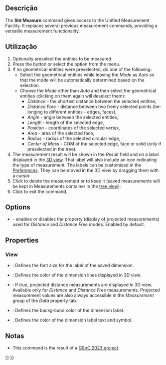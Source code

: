 <languages/>

<div lang="en" dir="ltr" class="mw-content-ltr">
{{Docnav
|[[Std_AddonMgr|AddonMgr]]
|
|[[Std_Tools_Menu|Std Tools Menu]]
|IconL=Std_AddonMgr.svg
|IconR=
|IconC=Freecad.svg
}}
</div>

<div lang="en" dir="ltr" class="mw-content-ltr">
{{GuiCommand
|Name=Std Measure
|MenuLocation=Tools → Measure
|Workbenches=All
|Version=1.0
|SeeAlso=[[Draft_Dimension|Draft Dimension]]
}}
</div>

<span id="Description"></span>
==Descrição==

<div lang="en" dir="ltr" class="mw-content-ltr">
The '''Std Measure''' command gives access to the Unified Measurement Facility. It replaces several previous measurement commands, providing a versatile measurement functionality.
</div>

<span id="Usage"></span>
==Utilização==

<div lang="en" dir="ltr" class="mw-content-ltr">
# Optionally preselect the entities to be measured.
# Press the {{Button|[[Image:Std_Measure.svg|16px]] [[Std_Measure|Std Measure]]}} button or select the {{MenuCommand|Tools → [[Image:Std_Measure.svg|16px]] Measure}} option from the menu. 
# If no geometrical entities were preselected, do one of the following:
#* Select the geometrical entities while leaving the ''Mode'' as ''Auto'' so that the mode will be automatically determined based on the selection.
#* Choose the ''Mode'' other than ''Auto'' and then select the geometrical entities (clicking on them again will deselect them):
#** ''Distance'' - the shortest distance between the selected entities,
#** ''Distance Free'' - distance between two freely selected points (belonging to different entities - edges, faces),
#** ''Angle'' - angle between the selected entities,
#** ''Length'' - length of the selected edge,
#** ''Position'' - coordinates of the selected vertex,
#** ''Area'' - area of the selected face,
#** ''Radius'' - radius of the selected circular edge,
#** ''Center of Mass'' - COM of the selected edge, face or solid (only if preselected in the tree).
# The measurement result will be shown in the ''Result'' field and on a label displayed in the [[3D_view|3D view]]. That label will also include an icon indicating the type of measurement. The labels can be customized in the [[Preferences_Editor|Preferences]]. They can be moved in the 3D view by dragging them with a cursor.
# Click {{Button|Reset}} to delete the measurement or {{Button|Save}} to keep it (saved measurements will be kept in Measurements container in the [[Tree_view|tree view]]).
# Click {{Button|Close}} to exit the command.
</div>

<div lang="en" dir="ltr" class="mw-content-ltr">
==Options==
</div>

<div lang="en" dir="ltr" class="mw-content-ltr">
* {{MenuCommand|Show Delta}} - enables or disables the {{PropertyData|Show Delta}} property (display of projected measurements) used for ''Distance'' and ''Distance Free'' modes. Enabled by default.
</div>

<div lang="en" dir="ltr" class="mw-content-ltr">
==Properties==
</div>

<div lang="en" dir="ltr" class="mw-content-ltr">
===View===
</div>


<div lang="en" dir="ltr" class="mw-content-ltr">
{{TitleProperty|Appearance}}
</div>

<div lang="en" dir="ltr" class="mw-content-ltr">
* {{PropertyData|Font Size|Integer}}: Defines the font size for the label of the saved dimension.
* {{PropertyData|Line Color|Color}}: Defines the color of the dimension lines displayed in 3D view.
* {{PropertyData|Show Delta|Bool}}: If ''true'', projected distance measurements are displayed in 3D view. Available only for ''Distance'' and ''Distance Free'' measurements. Projected measurement values are also always accessible in the ''Measurement'' group of the ''Data'' property tab.
* {{PropertyData|Text Background Color|Color}}: Defines the background color of the dimension label.
* {{PropertyData|Text Color|Color}}: Defines the color of the dimension label text and symbol.
</div>

<span id="Notes"></span>
==Notas==

<div lang="en" dir="ltr" class="mw-content-ltr">
* This command is the result of a [[Unified_Measurement_Facility|GSoC 2023 project]].
</div>


<div lang="en" dir="ltr" class="mw-content-ltr">
{{Docnav
|[[Std_AddonMgr|AddonMgr]]
|
|[[Std_Tools_Menu|Std Tools Menu]]
|IconL=Std_AddonMgr.svg
|IconR=
|IconC=Freecad.svg
}}
</div>

{{Std_Base_navi{{#translation:}}}}
{{Userdocnavi{{#translation:}}}}